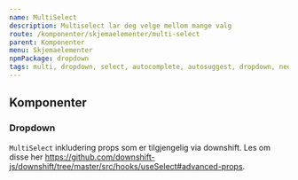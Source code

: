 ```yaml
---
name: MultiSelect
description: Multiselect lar deg velge mellom mange valg
route: /komponenter/skjemaelementer/multi-select
parent: Komponenter
menu: Skjemaelementer
npmPackage: dropdown
tags: multi, dropdown, select, autocomplete, autosuggest, dropdown, nedtrekksmeny
---
```



<PageHeader />

<Playground>
  <MultiSelect
    items={dropdownItems}
    label="Søk etter stoppesteder"
    placeholder="F.eks. Bislett"
  />
</Playground>

## Komponenter

### Dropdown

<ImportStatement imports="MultiSelect" />

<Props of={MultiSelect} />

`MultiSelect` inkludering props som er tilgjengelig via downshift.
Les om disse her https://github.com/downshift-js/downshift/tree/master/src/hooks/useSelect#advanced-props.
